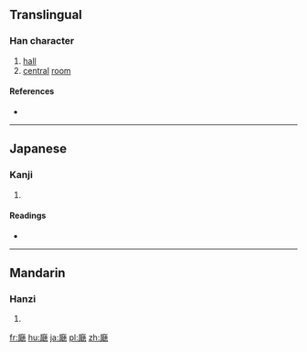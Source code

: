 {{also|廳}}
==Translingual==

===Han character===
{{Han char|rn=53|rad=广|as=17|sn=20|four=|canj=ISJP|ids=⿸广聴}}

# [[hall]]
# [[central]] [[room]]

====References====
* {{Han ref|kx=0352.171|dkj=09552|hdz=20908.061|uh=5EF0|ud=24304}}

----

==Japanese==

===Kanji===
{{ja-kanji|grade=|rs=广17}}

# {{defn|lang=ja|sort=广17}}

====Readings====
* {{ja-readings|on=[[ちょう]] (chō), [[てい]] (tei)|kun=[[やくしょ]] (yakusho), [[いえ]] (ie)}}

----

==Mandarin==

===Hanzi===
{{cmn-hanzi|pin=[[tīng]] ([[ting1]])|wg=t'ing<sup>1</sup>}}

# {{defn|lang=cmn|sort=广17}}

[[fr:廰]]
[[hu:廰]]
[[ja:廰]]
[[pl:廰]]
[[zh:廰]]
